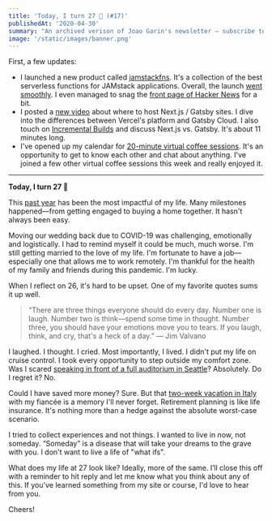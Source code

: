 ```yaml
---
title: 'Today, I turn 27 🥳 (#17)'
publishedAt: '2020-04-30'
summary: "An archived verison of Joao Garin's newsletter – subscribe to get early access."
image: '/static/images/banner.png'
---
```


First, a few updates:

- I launched a new product called [jamstackfns](https://jamstackfns.com/). It's a collection of the best serverless functions for JAMstack applications. Overall, the launch [went smoothly](https://twitter.com/jamstackfns/status/1255153559273791493). I even managed to snag the [front page of Hacker News](https://news.ycombinator.com/item?id=23011702) for a bit.
- I posted a [new video](https://www.youtube.com/watch?v=OF6BvDyEcco) about where to host Next.js / Gatsby sites. I dive into the differences between Vercel's platform and Gatsby Cloud. I also touch on [Incremental Builds](https://www.gatsbyjs.org/blog/2020-04-22-announcing-incremental-builds) and discuss Next.js vs. Gatsby. It's about 11 minutes long.
- I've opened up my calendar for [20-minute virtual coffee sessions](https://calendly.com/leerobinson/coffee). It's an opportunity to get to know each other and chat about anything. I've joined a few other virtual coffee sessions this week and really enjoyed it.

---

**Today, I turn 27 🥳**

This [past year](/blog/2019) has been the most impactful of my life. Many milestones happened––from getting engaged to buying a home together. It hasn't always been easy.

Moving our wedding back due to COVID-19 was challenging, emotionally and logistically. I had to remind myself it could be much, much worse. I'm still getting married to the love of my life. I'm fortunate to have a job––especially one that allows me to work remotely. I'm thankful for the health of my family and friends during this pandemic. I'm lucky.

When I reflect on 26, it's hard to be upset. One of my favorite quotes sums it up well.

> “There are three things everyone should do every day. Number one is laugh. Number two is think––spend some time in thought. Number three, you should have your emotions move you to tears. If you laugh, think, and cry, that's a heck of a day.” ― Jim Valvano

I laughed. I thought. I cried. Most importantly, I lived. I didn't put my life on cruise control. I took every opportunity to step outside my comfort zone. Was I scared [speaking in front of a full auditorium in Seattle](/blog/how-to-fix-technical-recruiting)? Absolutely. Do I regret it? No.

Could I have saved more money? Sure. But that [two-week vacation in Italy](/blog/italy) with my fiancée is a memory I'll never forget. Retirement planning is like life insurance. It's nothing more than a hedge against the absolute worst-case scenario.

I tried to collect experiences and not things. I wanted to live in now, not someday. “Someday” is a disease that will take your dreams to the grave with you. I don't want to live a life of "what ifs".

What does my life at 27 look like? Ideally, more of the same. I’ll close this off with a reminder to hit reply and let me know what you think about any of this. If you've learned something from my site or course, I'd love to hear from you.

Cheers!
